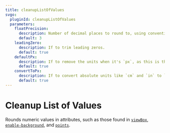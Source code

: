```yaml
---
title: cleanupListOfValues
svgo:
  pluginId: cleanupListOfValues
  parameters:
    floatPrecision:
      description: Number of decimal places to round to, using conventional rounding rules.
      default: 3
    leadingZero:
      description: If to trim leading zeros.
      default: true
    defaultPx:
      description: If to remove the units when it's `px`, as this is the default if not specified.
      default: true
    convertToPx:
      description: If to convert absolute units like `cm` and `in` to `px`.
      default: true
---
```


# Cleanup List of Values

Rounds numeric values in attributes, such as those found in [`viewBox`](https://developer.mozilla.org/docs/Web/SVG/Attribute/viewBox), [`enable-background`](https://developer.mozilla.org/docs/Web/SVG/Attribute/enable-background), and [`points`](https://developer.mozilla.org/docs/Web/SVG/Attribute/points).
